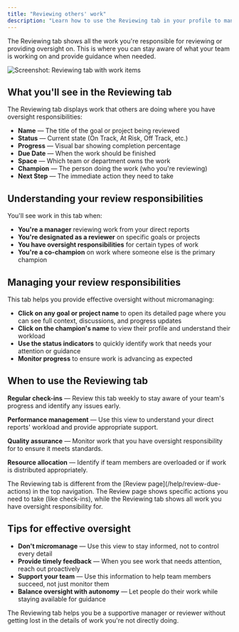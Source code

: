 ```yaml
---
title: "Reviewing others' work"
description: "Learn how to use the Reviewing tab in your profile to manage your oversight responsibilities."
---
```



<ImageEnhancer />

The Reviewing tab shows all the work you're responsible for reviewing or providing oversight on. This is where you can stay aware of what your team is working on and provide guidance when needed.

![Screenshot: Reviewing tab with work items](./user-profile-reviewing.png)

## What you'll see in the Reviewing tab

The Reviewing tab displays work that others are doing where you have oversight responsibilities:

- **Name** — The title of the goal or project being reviewed
- **Status** — Current state (On Track, At Risk, Off Track, etc.)
- **Progress** — Visual bar showing completion percentage
- **Due Date** — When the work should be finished
- **Space** — Which team or department owns the work
- **Champion** — The person doing the work (who you're reviewing)
- **Next Step** — The immediate action they need to take

## Understanding your review responsibilities

You'll see work in this tab when:

- **You're a manager** reviewing work from your direct reports
- **You're designated as a reviewer** on specific goals or projects
- **You have oversight responsibilities** for certain types of work
- **You're a co-champion** on work where someone else is the primary champion

## Managing your review responsibilities

This tab helps you provide effective oversight without micromanaging:

- **Click on any goal or project name** to open its detailed page where you can see full context, discussions, and progress updates
- **Click on the champion's name** to view their profile and understand their workload
- **Use the status indicators** to quickly identify work that needs your attention or guidance
- **Monitor progress** to ensure work is advancing as expected

## When to use the Reviewing tab

**Regular check-ins** — Review this tab weekly to stay aware of your team's progress and identify any issues early.

**Performance management** — Use this view to understand your direct reports' workload and provide appropriate support.

**Quality assurance** — Monitor work that you have oversight responsibility for to ensure it meets standards.

**Resource allocation** — Identify if team members are overloaded or if work is distributed appropriately.

<Aside>The Reviewing tab is different from the [Review page](/help/review-due-actions) in the top navigation. The Review page shows specific actions you need to take (like check-ins), while the Reviewing tab shows all work you have oversight responsibility for.</Aside>

## Tips for effective oversight

- **Don't micromanage** — Use this view to stay informed, not to control every detail
- **Provide timely feedback** — When you see work that needs attention, reach out proactively
- **Support your team** — Use this information to help team members succeed, not just monitor them
- **Balance oversight with autonomy** — Let people do their work while staying available for guidance

The Reviewing tab helps you be a supportive manager or reviewer without getting lost in the details of work you're not directly doing. 